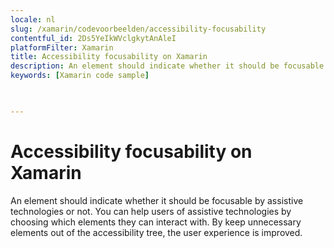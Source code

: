 ```yaml
---
locale: nl
slug: /xamarin/codevoorbeelden/accessibility-focusability
contentful_id: 2Ds5YeIkWVclgkytAnAleI
platformFilter: Xamarin
title: Accessibility focusability on Xamarin
description: An element should indicate whether it should be focusable by assistive technologies or not.
keywords: [Xamarin code sample]


	
---
```


# Accessibility focusability on Xamarin

An element should indicate whether it should be focusable by assistive technologies or not. You can help users of assistive technologies by choosing which elements they can interact with. By keep unnecessary elements out of the accessibility tree, the user experience is improved.

<CodeSample id="accessibility-focusable" locale="nl" platform="xamarin"/>